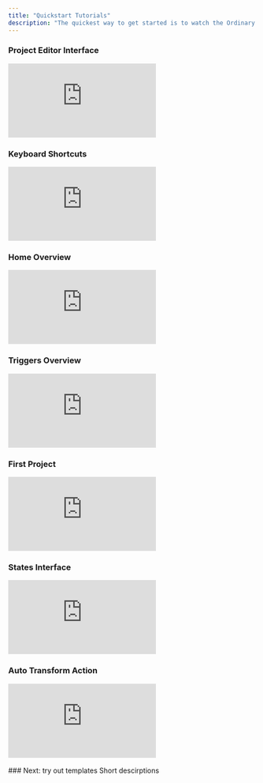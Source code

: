 ```yaml
---
title: "Quickstart Tutorials"
description: "The quickest way to get started is to watch the Ordinary Objects 101 video."
---
```


### Project Editor Interface
<iframe
  className="w-full aspect-video rounded-xl"
  src="https://www.youtube.com/embed/nuPZklHhnp4?si=8GL_9s9OpqzN4GGo"
  title="YouTube video player"
  frameBorder="0"
  allow="accelerometer; autoplay; clipboard-write; encrypted-media; gyroscope; picture-in-picture"
  allowFullScreen
></iframe>



### Keyboard Shortcuts
<iframe
  className="w-full aspect-video rounded-xl"
  src="https://www.youtube.com/embed/1891NiKsI-Y?si=K6XRRQ97EqlKt-40"
  title="YouTube video player"
  frameBorder="0"
  allow="accelerometer; autoplay; clipboard-write; encrypted-media; gyroscope; picture-in-picture"
  allowFullScreen
></iframe>


### Home Overview
<iframe
  className="w-full aspect-video rounded-xl"
  src="https://www.youtube.com/embed/OwiPVR_msUw?si=ULkBYIt5v5tXiMS4"
  title="YouTube video player"
  frameBorder="0"
  allow="accelerometer; autoplay; clipboard-write; encrypted-media; gyroscope; picture-in-picture"
  allowFullScreen
></iframe>

### Triggers Overview
<iframe
  className="w-full aspect-video rounded-xl"
  src="https://www.youtube.com/embed/-8RblwtNicI?si=jTMYda0Ytcb3ws3K"
  title="YouTube video player"
  frameBorder="0"
  allow="accelerometer; autoplay; clipboard-write; encrypted-media; gyroscope; picture-in-picture"
  allowFullScreen
></iframe>


### First Project
<iframe
  className="w-full aspect-video rounded-xl"
  src="https://www.youtube.com/embed/S_A9gShKENE?si=wFWNcXeu3Kk4uFU5"
  title="YouTube video player"
  frameBorder="0"
  allow="accelerometer; autoplay; clipboard-write; encrypted-media; gyroscope; picture-in-picture"
  allowFullScreen
></iframe>

### States Interface
<iframe
  className="w-full aspect-video rounded-xl"
  src="https://www.youtube.com/embed/gun7XHyC4N0?si=0o7L4V1wKBUfbDYM"
  title="YouTube video player"
  frameBorder="0"
  allow="accelerometer; autoplay; clipboard-write; encrypted-media; gyroscope; picture-in-picture"
  allowFullScreen
></iframe>


### Auto Transform Action
<iframe
  className="w-full aspect-video rounded-xl"
  src="https://www.youtube.com/embed/2P1eCvW9xTg?si=mmTGAereQ1-goUkw"
  title="YouTube video player"
  frameBorder="0"
  allow="accelerometer; autoplay; clipboard-write; encrypted-media; gyroscope; picture-in-picture"
  allowFullScreen
></iframe>
<br /> 
<br /> 
### Next: try out templates
<Card
  title="Explore Templates"
  icon="copy"
  href="/templates"
  horizontal
>
Short descirptions
</Card>